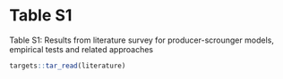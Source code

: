 # Table S1

Table S1: Results from literature survey for producer-scrounger models, empirical tests and related approaches

```r
targets::tar_read(literature)
```

